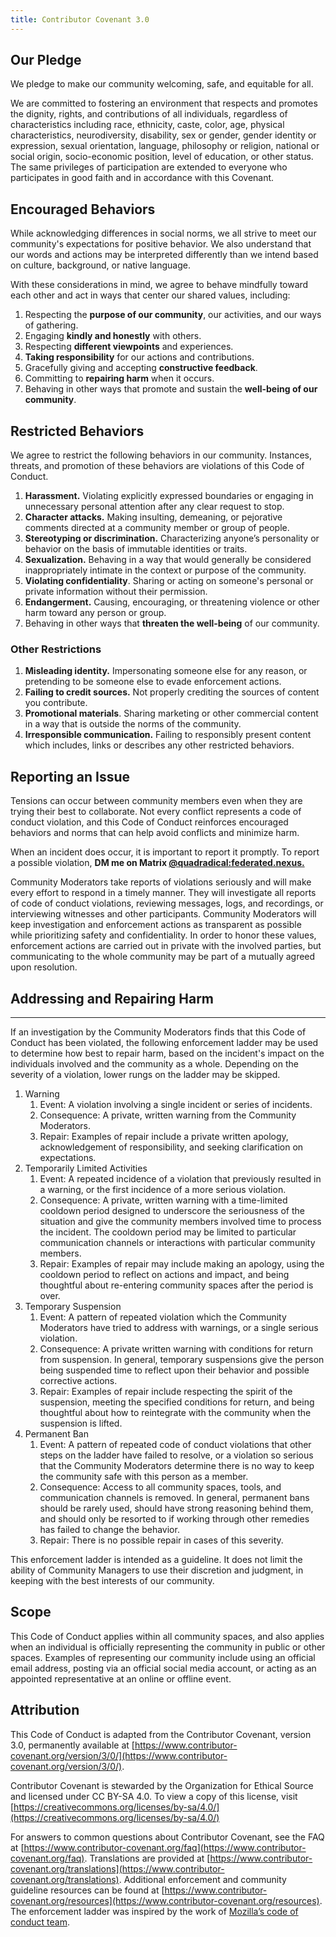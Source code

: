 ```yaml
---
title: Contributor Covenant 3.0
---
```


## Our Pledge

We pledge to make our community welcoming, safe, and equitable for all.

We are committed to fostering an environment that respects and promotes the dignity, rights, and contributions of all individuals, regardless of characteristics including race, ethnicity, caste, color, age, physical characteristics, neurodiversity, disability, sex or gender, gender identity or expression, sexual orientation, language, philosophy or religion, national or social origin, socio-economic position, level of education, or other status. The same privileges of participation are extended to everyone who participates in good faith and in accordance with this Covenant.

## Encouraged Behaviors

While acknowledging differences in social norms, we all strive to meet our community's expectations for positive behavior. We also understand that our words and actions may be interpreted differently than we intend based on culture, background, or native language.

With these considerations in mind, we agree to behave mindfully toward each other and act in ways that center our shared values, including:

1. Respecting the **purpose of our community**, our activities, and our ways of gathering.
2. Engaging **kindly and honestly** with others.
3. Respecting **different viewpoints** and experiences.
4. **Taking responsibility** for our actions and contributions.
5. Gracefully giving and accepting **constructive feedback**.
6. Committing to **repairing harm** when it occurs.
7. Behaving in other ways that promote and sustain the **well-being of our community**.

## Restricted Behaviors

We agree to restrict the following behaviors in our community. Instances, threats, and promotion of these behaviors are violations of this Code of Conduct.

1. **Harassment.** Violating explicitly expressed boundaries or engaging in unnecessary personal attention after any clear request to stop.
2. **Character attacks.** Making insulting, demeaning, or pejorative comments directed at a community member or group of people.
3. **Stereotyping or discrimination.** Characterizing anyone’s personality or behavior on the basis of immutable identities or traits.
4. **Sexualization.** Behaving in a way that would generally be considered inappropriately intimate in the context or purpose of the community.
5. **Violating confidentiality**. Sharing or acting on someone's personal or private information without their permission.
6. **Endangerment.** Causing, encouraging, or threatening violence or other harm toward any person or group.
7. Behaving in other ways that **threaten the well-being** of our community.

### Other Restrictions

1. **Misleading identity.** Impersonating someone else for any reason, or pretending to be someone else to evade enforcement actions.
2. **Failing to credit sources.** Not properly crediting the sources of content you contribute.
3. **Promotional materials**. Sharing marketing or other commercial content in a way that is outside the norms of the community.
4. **Irresponsible communication.** Failing to responsibly present content which includes, links or describes any other restricted behaviors.

## Reporting an Issue

Tensions can occur between community members even when they are trying their best to collaborate. Not every conflict represents a code of conduct violation, and this Code of Conduct reinforces encouraged behaviors and norms that can help avoid conflicts and minimize harm.

When an incident does occur, it is important to report it promptly. To report a possible violation, **DM me on Matrix [@quadradical:federated.nexus.](https://matrix.to/#/@quadradical:federated.nexus)**

Community Moderators take reports of violations seriously and will make every effort to respond in a timely manner. They will investigate all reports of code of conduct violations, reviewing messages, logs, and recordings, or interviewing witnesses and other participants. Community Moderators will keep investigation and enforcement actions as transparent as possible while prioritizing safety and confidentiality. In order to honor these values, enforcement actions are carried out in private with the involved parties, but communicating to the whole community may be part of a mutually agreed upon resolution.

## Addressing and Repairing Harm

---

If an investigation by the Community Moderators finds that this Code of Conduct has been violated, the following enforcement ladder may be used to determine how best to repair harm, based on the incident's impact on the individuals involved and the community as a whole. Depending on the severity of a violation, lower rungs on the ladder may be skipped.

1. Warning
    1. Event: A violation involving a single incident or series of incidents.
    2. Consequence: A private, written warning from the Community Moderators.
    3. Repair: Examples of repair include a private written apology, acknowledgement of responsibility, and seeking clarification on expectations.
2. Temporarily Limited Activities
    1. Event: A repeated incidence of a violation that previously resulted in a warning, or the first incidence of a more serious violation.
    2. Consequence: A private, written warning with a time-limited cooldown period designed to underscore the seriousness of the situation and give the community members involved time to process the incident. The cooldown period may be limited to particular communication channels or interactions with particular community members.
    3. Repair: Examples of repair may include making an apology, using the cooldown period to reflect on actions and impact, and being thoughtful about re-entering community spaces after the period is over.
3. Temporary Suspension
    1. Event: A pattern of repeated violation which the Community Moderators have tried to address with warnings, or a single serious violation.
    2. Consequence: A private written warning with conditions for return from suspension. In general, temporary suspensions give the person being suspended time to reflect upon their behavior and possible corrective actions.
    3. Repair: Examples of repair include respecting the spirit of the suspension, meeting the specified conditions for return, and being thoughtful about how to reintegrate with the community when the suspension is lifted.
4. Permanent Ban
    1. Event: A pattern of repeated code of conduct violations that other steps on the ladder have failed to resolve, or a violation so serious that the Community Moderators determine there is no way to keep the community safe with this person as a member.
    2. Consequence: Access to all community spaces, tools, and communication channels is removed. In general, permanent bans should be rarely used, should have strong reasoning behind them, and should only be resorted to if working through other remedies has failed to change the behavior.
    3. Repair: There is no possible repair in cases of this severity.

This enforcement ladder is intended as a guideline. It does not limit the ability of Community Managers to use their discretion and judgment, in keeping with the best interests of our community.

## Scope

This Code of Conduct applies within all community spaces, and also applies when an individual is officially representing the community in public or other spaces. Examples of representing our community include using an official email address, posting via an official social media account, or acting as an appointed representative at an online or offline event.

## Attribution

This Code of Conduct is adapted from the Contributor Covenant, version 3.0, permanently available at [https://www.contributor-covenant.org/version/3/0/](https://www.contributor-covenant.org/version/3/0/).

Contributor Covenant is stewarded by the Organization for Ethical Source and licensed under CC BY-SA 4.0. To view a copy of this license, visit [https://creativecommons.org/licenses/by-sa/4.0/](https://creativecommons.org/licenses/by-sa/4.0/)

For answers to common questions about Contributor Covenant, see the FAQ at [https://www.contributor-covenant.org/faq](https://www.contributor-covenant.org/faq). Translations are provided at [https://www.contributor-covenant.org/translations](https://www.contributor-covenant.org/translations). Additional enforcement and community guideline resources can be found at [https://www.contributor-covenant.org/resources](https://www.contributor-covenant.org/resources). The enforcement ladder was inspired by the work of [Mozilla’s code of conduct team](https://github.com/mozilla/inclusion).
